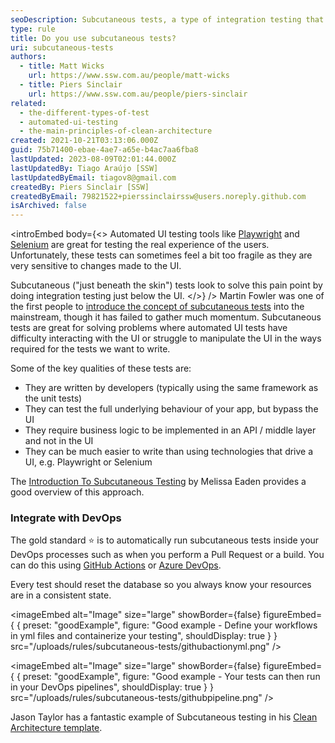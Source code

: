 ```yaml
---
seoDescription: Subcutaneous tests, a type of integration testing that bypasses the UI, providing a more stable and efficient way to test your application's underlying behavior.
type: rule
title: Do you use subcutaneous tests?
uri: subcutaneous-tests
authors:
  - title: Matt Wicks
    url: https://www.ssw.com.au/people/matt-wicks
  - title: Piers Sinclair
    url: https://www.ssw.com.au/people/piers-sinclair
related:
  - the-different-types-of-test
  - automated-ui-testing
  - the-main-principles-of-clean-architecture
created: 2021-10-21T03:13:06.000Z
guid: 75b71400-ebae-4ae7-a65e-b4ac7aa6fba8
lastUpdated: 2023-08-09T02:01:44.000Z
lastUpdatedBy: Tiago Araújo [SSW]
lastUpdatedByEmail: tiagov8@gmail.com
createdBy: Piers Sinclair [SSW]
createdByEmail: 79821522+pierssinclairssw@users.noreply.github.com
isArchived: false
---
```


<introEmbed
  body={<>
Automated UI testing tools like [Playwright](https://playwright.dev/) and [Selenium](https://www.selenium.dev/) are great for testing the real experience of the users. Unfortunately, these tests can sometimes feel a bit too fragile as they are very sensitive to changes made to the UI.

Subcutaneous ("just beneath the skin") tests look to solve this pain point by doing integration testing just below the UI.
  </>}
/>
Martin Fowler was one of the first people to [introduce the concept of subcutaneous tests](https://martinfowler.com/bliki/SubcutaneousTest.html) into the mainstream, though it has failed to gather much momentum. Subcutaneous tests are great for solving problems where automated UI tests have difficulty interacting with the UI or struggle to manipulate the UI in the ways required for the tests we want to write.

Some of the key qualities of these tests are:

* They are written by developers (typically using the same framework as the unit tests)
* They can test the full underlying behaviour of your app, but bypass the UI
* They require business logic to be implemented in an API / middle layer and not in the UI
* They can be much easier to write than using technologies that drive a UI, e.g. Playwright or Selenium

The [Introduction To Subcutaneous Testing](https://www.ministryoftesting.com/dojo/lessons/introduction-to-subcutaneous-testing) by Melissa Eaden provides a good overview of this approach.

### Integrate with DevOps

The gold standard ⭐ is to automatically run subcutaneous tests inside your DevOps processes such as when you perform a Pull Request or a build. You can do this using [GitHub Actions](https://github.com/features/actions) or [Azure DevOps](https://azure.microsoft.com/en-au/services/devops/?WT.mc_id=AZ-MVP-33518).

Every test should reset the database so you always know your resources are in a consistent state.

<imageEmbed
  alt="Image"
  size="large"
  showBorder={false}
  figureEmbed={ {
    preset: "goodExample",
    figure: "Good example - Define your workflows in yml files and containerize your testing",
    shouldDisplay: true
  } }
  src="/uploads/rules/subcutaneous-tests/githubactionyml.png"
/>

<imageEmbed
  alt="Image"
  size="large"
  showBorder={false}
  figureEmbed={ {
    preset: "goodExample",
    figure: "Good example - Your tests can then run in your DevOps pipelines",
    shouldDisplay: true
  } }
  src="/uploads/rules/subcutaneous-tests/githubpipeline.png"
/>

Jason Taylor has a fantastic example of Subcutaneous testing in his [Clean Architecture template](https://github.com/jasontaylordev/CleanArchitecture/tree/main/tests).
